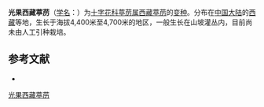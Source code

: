 {{Infraspeciesbox
| name = 光果西藏葶苈
| status = 
| status_system = 
| image =
| genus = Draba
| species link = 西藏葶苈
| species = tibetica
| varietas = duthiei
| authority = O. E. Schulz
}}

'''光果西藏葶苈'''（[[学名|学名]]：{{lang|la|''Draba tibetica'' var. ''duthiei''}}）为[[十字花科|十字花科]][[葶苈属|葶苈属]][[西藏葶苈|西藏葶苈]]的[[变种|变种]]。分布在[[中国大陆|中国大陆]]的[[西藏|西藏]]等地，生长于海拔4,400米至4,700米的地区，一般生长在山坡灌丛内，目前尚未由人工引种栽培。

== 参考文献 ==
<div class="references-small">
* {{cite web| url =http://www.bioinfo.cn/db05/KmzwSpecies.php?action=view&id=29370| title =光果西藏葶苈（变种）| work =《中国高等植物数据库全库》| publisher =中国科学院微生物研究所| author =昆明植物研究所| accessdate =2009-02-26| deadurl =yes| archiveurl =https://web.archive.org/web/20160305034511/http://www.bioinfo.cn/db05/KmzwSpecies.php?action=view&id=29370| archivedate =2016-03-05}}
</div>

[[Category:山荠属|光果西藏葶苈]]


{{植物小作品}}